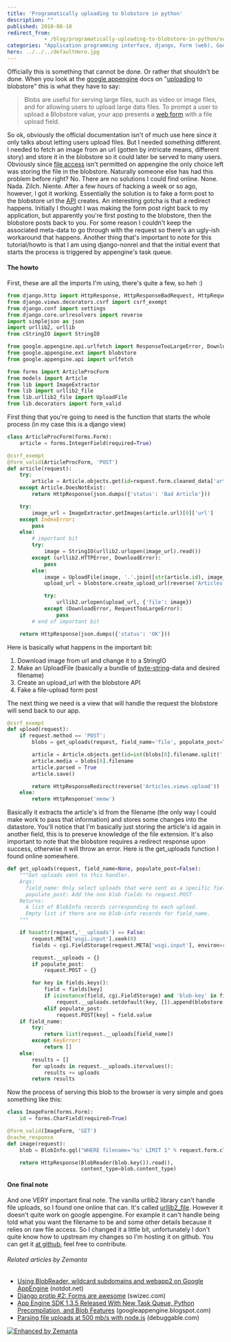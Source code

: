 ```yaml
---
title: 'Programatically uploading to blobstore in python'
description: ""
published: 2010-08-10
redirect_from: 
            - /blog/programatically-uploading-to-blobstore-in-python/swizec/1423
categories: "Application programming interface, django, Form (web), Google AppEngine, python, Uncategorized, Uploading and downloading"
hero: ../../../defaultHero.jpg
---
```

Officially this is something that cannot be done. Or rather that shouldn&#x27;t be done. When you look at the [google appengine](http://code.google.com/appengine/ "Google App Engine") docs on &quot;[uploading](http://en.wikipedia.org/wiki/Uploading_and_downloading "Uploading and downloading") to blobstore&quot; this is what they have to say:

> Blobs are useful for serving large files, such as video or image files, and for allowing users to upload large data files. To prompt a user to upload a Blobstore value, your app presents a [web form](http://en.wikipedia.org/wiki/Form_%28web%29 "Form (web)") with a file upload field.

So ok, obviously the official documentation isn&#x27;t of much use here since it only talks about letting users upload files. But I needed something different. I needed to fetch an image from an url (gotten by intricate means, different story) and store it in the blobstore so it could later be served to many users. Obviously since [file access](http://en.wikipedia.org/wiki/File_system "File system") isn&#x27;t permitted on appengine the only choice left was storing the file in the blobstore. Naturally someone else has had this problem before right? No. There are no solutions I could find online. None. Nada. Zilch. Niente. After a few hours of hacking a week or so ago, however, I got it working. Essentially the solution is to fake a form post to the blobstore url the [API](http://en.wikipedia.org/wiki/Application_programming_interface "Application programming interface") creates. An interesting gotcha is that a redirect happens. Initially I thought I was making the form post right back to my application, but apparently you&#x27;re first posting to the blobstore, then the blobstore posts back to you. For some reason I couldn&#x27;t keep the associated meta-data to go through with the request so there&#x27;s an ugly-ish workaround that happens. Another thing that&#x27;s important to note for this tutorial/howto is that I am using django-nonrel and that the initial event that starts the process is triggered by appengine&#x27;s task queue.

#### The howto

First, these are all the imports I&#x27;m using, there&#x27;s quite a few, so heh :)

```python
from django.http import HttpResponse, HttpResponseBadRequest, HttpRequest
from django.views.decorators.csrf import csrf_exempt
from django.conf import settings
from django.core.urlresolvers import reverse
import simplejson as json
import urllib2, urllib
from cStringIO import StringIO

from google.appengine.api.urlfetch import ResponseTooLargeError, DownloadError
from google.appengine.ext import blobstore
from google.appengine.api import urlfetch

from forms import ArticleProcForm
from models import Article
from lib import ImageExtractor
from lib import urllib2_file
from lib.urllib2_file import UploadFile
from lib.decorators import form_valid
```

First thing that you&#x27;re going to need is the function that starts the whole process (in my case this is a django view)

```python
class ArticleProcForm(forms.Form):
    article = forms.IntegerField(required=True)

@csrf_exempt
@form_valid(ArticleProcForm, 'POST')
def article(request):
    try:
        article = Article.objects.get(id=request.form.cleaned_data['article'])
    except Article.DoesNotExist:
        return HttpResponse(json.dumps({'status': 'Bad Article'}))

    try:
        image_url = ImageExtractor.getImages(article.url)[0]['url']
    except IndexError:
        pass
    else:
        # important bit
        try:
            image = StringIO(urllib2.urlopen(image_url).read())
        except (urllib2.HTTPError, DownloadError):
            pass
        else:
            image = UploadFile(image, '.'.join([str(article.id), image_url.rsplit('.', 1)[1][:4]]))
            upload_url = blobstore.create_upload_url(reverse('Articles.views.upload'))

            try:
                urllib2.urlopen(upload_url, {'file': image})
            except (DownloadError, RequestTooLargeError):
                pass
        # end of important bit

    return HttpResponse(json.dumps({'status': 'OK'}))
```

Here is basically what happens in the important bit:

1. Download image from url and change it to a StringIO
2. Make an UploadFile (basically a bundle of [byte-string](http://en.wikipedia.org/wiki/String_%28computer_science%29 "String (computer science)")-data and desired filename)
3. Create an upload_url with the blobstore API
4. Fake a file-upload form post

The next thing we need is a view that will handle the request the blobstore will send back to our app.

```python
@csrf_exempt
def upload(request):
    if request.method == 'POST':
        blobs = get_uploads(request, field_name='file', populate_post=True)

        article = Article.objects.get(id=int(blobs[0].filename.split('.')[0]))
        article.media = blobs[0].filename
        article.parsed = True
        article.save()

        return HttpResponseRedirect(reverse('Articles.views.upload'))
    else:
        return HttpResponse('meow')
```

Basically it extracts the article&#x27;s id from the filename (the only way I could make work to pass that information) and stores some changes into the datastore. You&#x27;ll notice that I&#x27;m basically just storing the article&#x27;s id again in another field, this is to preserve knowledge of the file extension. It&#x27;s also important to note that the blobstore requires a redirect response upon success, otherwise it will throw an error. Here is the get_uploads function I found online somewhere.

```python
def get_uploads(request, field_name=None, populate_post=False):
    """Get uploads sent to this handler.
    Args:
      field_name: Only select uploads that were sent as a specific field.
      populate_post: Add the non blob fields to request.POST
    Returns:
      A list of BlobInfo records corresponding to each upload.
      Empty list if there are no blob-info records for field_name.
    """

    if hasattr(request,'__uploads') == False:
        request.META['wsgi.input'].seek(0)
        fields = cgi.FieldStorage(request.META['wsgi.input'], environ=request.META)

        request.__uploads = {}
        if populate_post:
            request.POST = {}

        for key in fields.keys():
            field = fields[key]
            if isinstance(field, cgi.FieldStorage) and 'blob-key' in field.type_options:
                request.__uploads.setdefault(key, []).append(blobstore.parse_blob_info(field))
            elif populate_post:
                request.POST[key] = field.value
    if field_name:
        try:
            return list(request.__uploads[field_name])
        except KeyError:
            return []
    else:
        results = []
        for uploads in request.__uploads.itervalues():
            results += uploads
        return results
```

Now the process of serving this blob to the browser is very simple and goes something like this:

```python
class ImageForm(forms.Form):
    id = forms.CharField(required=True)

@form_valid(ImageForm, 'GET')
@cache_response
def image(request):
    blob = BlobInfo.gql("WHERE filename='%s' LIMIT 1" % request.form.cleaned_data['id'])[0]

    return HttpResponse(BlobReader(blob.key()).read(),
                        content_type=blob.content_type)
```

#### One final note

And one VERY important final note. The vanilla urllib2 library can&#x27;t handle file uploads, so I found one online that can. It&#x27;s called [urllib2_file](http://fabien.seisen.org/python/urllib2_file/). However it doesn&#x27;t quite work on google appengine. For example it can&#x27;t handle being told what you want the filename to be and some other details because it relies on raw file access. So I changed it a little bit, unfortunately I don&#x27;t quite know how to upstream my changes so I&#x27;m hosting it on github. You can get it [at github](http://github.com/Swizec/urllib2_file), feel free to contribute.

###### Related articles by Zemanta

- [Using BlobReader, wildcard subdomains and webapp2 on Google AppEngine](http://blog.notdot.net/2010/08/Using-BlobReader-wildcard-subdomains-and-webapp2) (notdot.net)
- [Django protip #2: Forms are awesome](http://swizec.com/blog/django-protip-2-forms-are-awesome/swizec/1410) (swizec.com)
- [App Engine SDK 1.3.5 Released With New Task Queue, Python Precompilation, and Blob Features](http://googleappengine.blogspot.com/2010/06/app-engine-sdk-135-released-with-new.html) (googleappengine.blogspot.com)
- [Parsing file uploads at 500 mb/s with node.js](http://debuggable.com/posts/parsing-file-uploads-at-500-mb-s-with-node-js:4c03862e-351c-4faa-bb67-4365cbdd56cb) (debuggable.com)

[![Enhanced by Zemanta](http://img.zemanta.com/zemified_e.png?x-id=82ae7610-8dea-47af-9e81-485f91ffacd6)](http://www.zemanta.com/ "Enhanced by Zemanta")